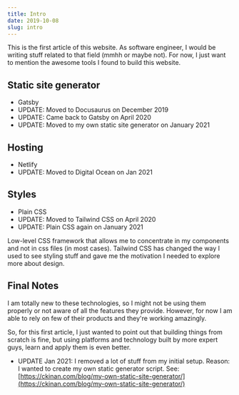 ```yaml
---
title: Intro
date: 2019-10-08
slug: intro
---
```


This is the first article of this website. As software engineer, I would be writing stuff related to that field (mmhh or maybe not). For now, I just want to mention the awesome tools I found to build this website.

## Static site generator

- Gatsby
- UPDATE: Moved to Docusaurus on December 2019
- UPDATE: Came back to Gatsby on April 2020
- UPDATE: Moved to my own static site generator on January 2021

## Hosting

- Netlify
- UPDATE: Moved to Digital Ocean on Jan 2021

## Styles

- Plain CSS
- UPDATE: Moved to Tailwind CSS on April 2020
- UPDATE: Plain CSS again on January 2021

Low-level CSS framework that allows me to concentrate in my components and not in css files (in most cases). Tailwind CSS has changed the way I used to see styling stuff and gave me the motivation I needed to explore more about design.

## Final Notes

I am totally new to these technologies, so I might not be using them properly or not aware of all the features they provide. However, for now I am able to rely on few of their products and they're working amazingly.

So, for this first article, I just wanted to point out that building things from scratch is fine, but using platforms and technology built by more expert guys, learn and apply them is even better.

- UPDATE Jan 2021: I removed a lot of stuff from my initial setup. Reason: I wanted to create my own static generator script. See: [https://ckinan.com/blog/my-own-static-site-generator/](https://ckinan.com/blog/my-own-static-site-generator/)